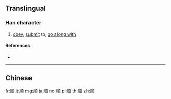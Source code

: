 {{character info/new}}
{{also|順}}
==Translingual==

===Han character===
{{Han char|rn=181|rad=页|as=03|sn=9|four=|canj=LLLO|ids=⿰川页}}

# [[obey]], [[submit]] to, [[go along with]]

====References====
* {{Han ref|kx=1410.451|hdz=74357.060|uh=987A|ud=39034}}

----

==Chinese==
{{zh-see|順}}

[[fr:顺]]
[[it:顺]]
[[mg:顺]]
[[ja:顺]]
[[no:顺]]
[[pl:顺]]
[[th:顺]]
[[zh:顺]]